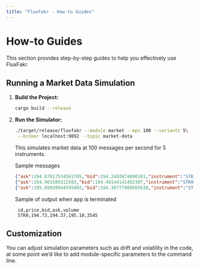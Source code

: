 ```yaml
---
title: "FluxFakr - How-to Guides"
---
```


# How-to Guides

This section provides step-by-step guides to help you effectively use FluxFakr.

## Running a Market Data Simulation

1. **Build the Project:**

   ```bash
   cargo build --release
   ```

2. **Run the Simulator:**

   ```bash
   ./target/release/fluxfakr --module market --mps 100 --variants 5\
    --broker localhost:9092 --topic market-data
   ```

   This simulates market data at 100 messages per second for 5 instruments.

   Sample messages

   ```json
   {"ask":194.87817534561705,"bid":194.2493874690181,"instrument":"STK0","price":194.56378140731758,"timestamp":1738677164,"volume":1283}
   {"ask":194.901509312583,"bid":194.48144141492307,"instrument":"STK0","price":194.69147536375303,"timestamp":1738677165,"volume":2386}
   {"ask":195.09920944595802,"bid":194.36777989565638,"instrument":"STK0","price":194.7334946708072,"timestamp":1738677166,"volume":3545}
   ```

   Sample of output when app is terminated

   ```csv
    id,price,bid,ask,volume
    STK0,194.73,194.37,195.10,3545
   ```


## Customization

You can adjust simulation parameters such as drift and volatility in the code, at some point we'd like to add module-specific parameters to the command line.
